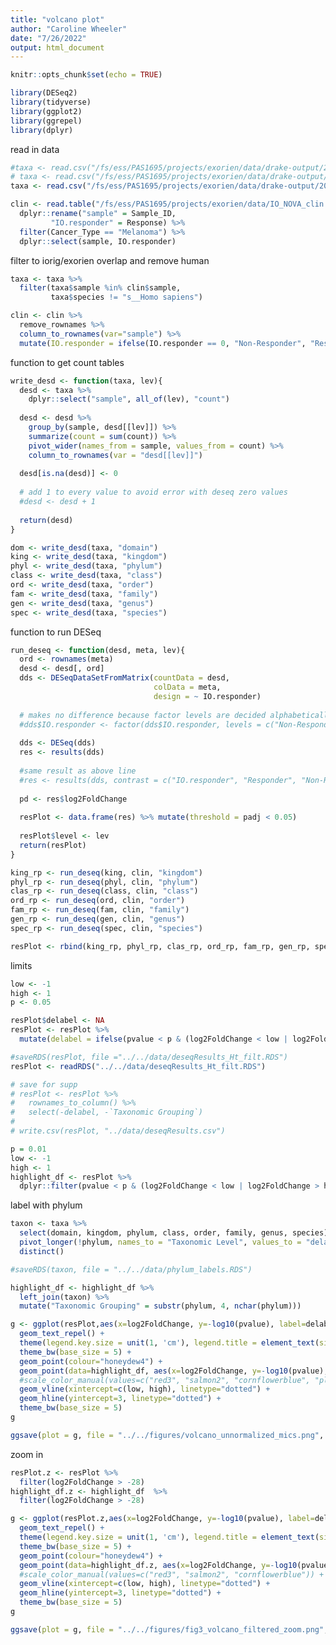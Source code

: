 ```yaml
---
title: "volcano plot"
author: "Caroline Wheeler"
date: "7/26/2022"
output: html_document
---
```


```r
knitr::opts_chunk$set(echo = TRUE)

library(DESeq2)
library(tidyverse)
library(ggplot2)
library(ggrepel)
library(dplyr)
```

read in data 
```r
#taxa <- read.csv("/fs/ess/PAS1695/projects/exorien/data/drake-output/2022-03-16/2022-03-16_counts-with-taxonomy-humanRNA-filter.csv")
# taxa <- read.csv("/fs/ess/PAS1695/projects/exorien/data/drake-output/2022-03-16/2022-03-16_counts-with-taxonomy.csv")
taxa <- read.csv("/fs/ess/PAS1695/projects/exorien/data/drake-output/2022-03-16/2022-03-16_unnormalized-microbes-with-taxonomy.csv")

clin <- read.table("/fs/ess/PAS1695/projects/exorien/data/IO_NOVA_clin.txt", header = TRUE) %>%
  dplyr::rename("sample" = Sample_ID,
         "IO.responder" = Response) %>%
  filter(Cancer_Type == "Melanoma") %>%
  dplyr::select(sample, IO.responder) 
```

filter to iorig/exorien overlap and remove human
```r
taxa <- taxa %>%
  filter(taxa$sample %in% clin$sample,
         taxa$species != "s__Homo sapiens")

clin <- clin %>% 
  remove_rownames %>% 
  column_to_rownames(var="sample") %>%
  mutate(IO.responder = ifelse(IO.responder == 0, "Non-Responder", "Responder")) 
```

function to get count tables
```r
write_desd <- function(taxa, lev){
  desd <- taxa %>%
    dplyr::select("sample", all_of(lev), "count")
  
  desd <- desd %>%
    group_by(sample, desd[[lev]]) %>%
    summarize(count = sum(count)) %>%
    pivot_wider(names_from = sample, values_from = count) %>%
    column_to_rownames(var = "desd[[lev]]")
  
  desd[is.na(desd)] <- 0
  
  # add 1 to every value to avoid error with deseq zero values
  #desd <- desd + 1
  
  return(desd)
}
```

```r
dom <- write_desd(taxa, "domain")
king <- write_desd(taxa, "kingdom") 
phyl <- write_desd(taxa, "phylum") 
class <- write_desd(taxa, "class") 
ord <- write_desd(taxa, "order")
fam <- write_desd(taxa, "family") 
gen <- write_desd(taxa, "genus")
spec <- write_desd(taxa, "species")
```
function to run DESeq
```r
run_deseq <- function(desd, meta, lev){
  ord <- rownames(meta)
  desd <- desd[, ord]
  dds <- DESeqDataSetFromMatrix(countData = desd,
                                colData = meta,
                                design = ~ IO.responder)
  
  # makes no difference because factor levels are decided alphabetically 
  #dds$IO.responder <- factor(dds$IO.responder, levels = c("Non-Responder", "Responder"))
  
  dds <- DESeq(dds)
  res <- results(dds)
  
  #same result as above line
  #res <- results(dds, contrast = c("IO.responder", "Responder", "Non-Responder"))
  
  pd <- res$log2FoldChange
  
  resPlot <- data.frame(res) %>% mutate(threshold = padj < 0.05)
  
  resPlot$level <- lev
  return(resPlot)
}
```

```r
king_rp <- run_deseq(king, clin, "kingdom")
phyl_rp <- run_deseq(phyl, clin, "phylum")
clas_rp <- run_deseq(class, clin, "class")
ord_rp <- run_deseq(ord, clin, "order")
fam_rp <- run_deseq(fam, clin, "family")
gen_rp <- run_deseq(gen, clin, "genus")
spec_rp <- run_deseq(spec, clin, "species")
```

```r
resPlot <- rbind(king_rp, phyl_rp, clas_rp, ord_rp, fam_rp, gen_rp, spec_rp)
```

limits
```r
low <- -1
high <- 1
p <- 0.05
```

```r
resPlot$delabel <- NA
resPlot <- resPlot %>%
  mutate(delabel = ifelse(pvalue < p & (log2FoldChange < low | log2FoldChange > high), row.names(resPlot), NA))
```

<!-- custom groupings -->
<!-- ```{r} -->
<!-- resPlot <- resPlot %>% -->
<!--   mutate(.,'Taxonomic Grouping' = with(.,case_when( -->
<!--     delabel == "k__Fungi" ~ "Fungi", -->
<!--     delabel == "k__unclassified-p__Fusobacteria" ~ "Fusobacteria", -->
<!--     delabel == "k__unclassified-s__Mollivirus sibericum" ~ "Viruses", -->
<!--     delabel == "p__Ascomycota" ~ "Fungi", -->
<!--     delabel == "p__unclassified-s__Mollivirus sibericum" ~ "Viruses", -->
<!--     delabel == "s__Candida orthopsilosis" ~ "Fungi", -->
<!--     delabel == "s__Debaryomyces hansenii" ~ "Fungi", -->
<!--     delabel == "s__Delftia lacustris" ~ "Proteobacteria", -->
<!--     delabel == "s__Enterobacter hormaechei" ~ "Proteobacteria", -->
<!--     delabel == "s__Fusobacterium gonidiaformans" ~ "Fusobacteria", -->
<!--     delabel == "s__Fusobacterium nucleatum" ~ "Fusobacteria", -->
<!--     delabel == "s__Mannheimia sp. USDA-ARS-USMARC-1261" ~ "Proteobacteria", -->
<!--     delabel == "s__Mollivirus sibericum" ~ "Viruses", -->
<!--     delabel == "s__Moraxella osloensis" ~ "Proteobacteria", -->
<!--     delabel == "s__Myroides profundi" ~ "Bacteroidetes", -->
<!--     delabel == "s__Nocardia mangyaensis" ~ "Actinobacteria",  -->
<!--     delabel == "s__Porphyromonas asaccharolytica" ~ "Bacteroidetes", -->
<!--     delabel == "s__Pseudomonas fluorescens" ~ "Proteobacteria", -->
<!--     delabel == "s__Snyder-Theilen feline sarcoma virus" ~ "Viruses", -->
<!--     delabel == "s__Theileria annulata" ~ "Apicomplexa", -->
<!--     delabel == "s__Proteus virus Isfahan" ~ "Viruses", -->
<!--     delabel == "s__Plasmodium sp. gorilla clade G2" ~ "Apicomplexa", -->
<!--     delabel == "p__Uroviricota" ~ "Viruses", -->
<!--     delabel == "o__unclassified-s__Mollivirus sibericum" ~ "Viruses",  -->
<!--     delabel == "o__Caudovirales" ~ "Viruses", -->
<!--     delabel == "k__Heunggongvirae" ~ "Viruses", -->
<!--     delabel == "g__unclassified-s__Mollivirus sibericum" ~ "Viruses", -->
<!--     delabel == "g__Mannheimia" ~ "Proteobacteria", -->
<!--     delabel == "g__Gorganvirus" ~ "Viruses", -->
<!--     delabel == "g__Debaryomyces" ~ "Fungi", -->
<!--     delabel == "f__unclassified-s__Mollivirus sibericum" ~ "Viruses", -->
<!--     delabel == "f__Siphoviridae" ~ "Viruses", -->
<!--     delabel == "c__unclassified-s__Mollivirus sibericum" ~ "Viruses", -->
<!--     delabel == "c__Caudoviricetes" ~ "Viruses" -->
<!--   ))) -->
<!-- ``` -->

```r
#saveRDS(resPlot, file ="../../data/deseqResults_Ht_filt.RDS")
resPlot <- readRDS("../../data/deseqResults_Ht_filt.RDS")

# save for supp
# resPlot <- resPlot %>%
#   rownames_to_column() %>%
#   select(-delabel, -`Taxonomic Grouping`)
# 
# write.csv(resPlot, "../data/deseqResults.csv")
```

```r
p = 0.01
low <- -1
high <- 1
highlight_df <- resPlot %>% 
  dplyr::filter(pvalue < p & (log2FoldChange < low | log2FoldChange > high))
```

label with phylum
```r
taxon <- taxa %>%
  select(domain, kingdom, phylum, class, order, family, genus, species) %>%
  pivot_longer(!phylum, names_to = "Taxonomic Level", values_to = "delabel") %>%
  distinct()

#saveRDS(taxon, file = "../../data/phylum_labels.RDS")

highlight_df <- highlight_df %>%
  left_join(taxon) %>%
  mutate("Taxonomic Grouping" = substr(phylum, 4, nchar(phylum)))
```


```r
g <- ggplot(resPlot,aes(x=log2FoldChange, y=-log10(pvalue), label=delabel)) + 
  geom_text_repel() +
  theme(legend.key.size = unit(1, 'cm'), legend.title = element_text(size=7), legend.text = element_text(size=7), axis.text =element_text(size = 7), axis.title=element_text(size=7)) +
  theme_bw(base_size = 5) +
  geom_point(colour="honeydew4") +
  geom_point(data=highlight_df, aes(x=log2FoldChange, y=-log10(pvalue), label=delabel, color = `Taxonomic Grouping`),size=1) +
  #scale_color_manual(values=c("red3", "salmon2", "cornflowerblue", "plum", "green")) +
  geom_vline(xintercept=c(low, high), linetype="dotted") +
  geom_hline(yintercept=3, linetype="dotted") + 
  theme_bw(base_size = 5) 
g
```

```r
ggsave(plot = g, file = "../../figures/volcano_unnormalized_mics.png", dev = "png", width = 6, height = 4, dpi = 600)
```

zoom in 
```r
resPlot.z <- resPlot %>%
  filter(log2FoldChange > -28)
highlight_df.z <- highlight_df  %>%
  filter(log2FoldChange > -28)

g <- ggplot(resPlot.z,aes(x=log2FoldChange, y=-log10(pvalue), label=delabel)) + 
  geom_text_repel() +
  theme(legend.key.size = unit(1, 'cm'), legend.title = element_text(size=7), legend.text = element_text(size=7), axis.text =element_text(size = 7), axis.title=element_text(size=7)) +
  theme_bw(base_size = 5) +
  geom_point(colour="honeydew4") +
  geom_point(data=highlight_df.z, aes(x=log2FoldChange, y=-log10(pvalue), label=delabel, color = `Taxonomic Grouping`),size=1) +
  #scale_color_manual(values=c("red3", "salmon2", "cornflowerblue")) +
  geom_vline(xintercept=c(low, high), linetype="dotted") +
  geom_hline(yintercept=3, linetype="dotted") + 
  theme_bw(base_size = 5) 
g

ggsave(plot = g, file = "../../figures/fig3_volcano_filtered_zoom.png", dev = "png", width = 7, height = 4, dpi = 600)
```
